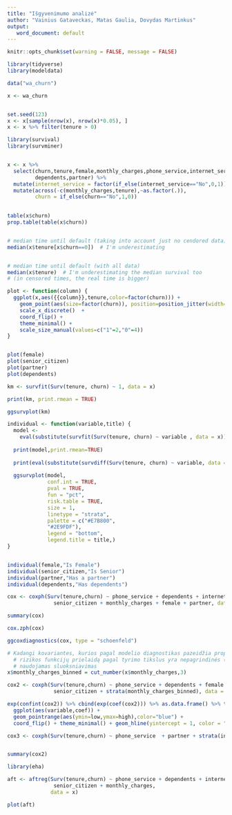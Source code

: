 ```yaml
---
title: "Išgyvenimumo analizė"
author: "Vainius Gataveckas, Matas Gaulia, Dovydas Martinkus"
output:
   word_document: default
---
```



```r
knitr::opts_chunk$set(warning = FALSE, message = FALSE)
```

```r
library(tidyverse)
library(modeldata)

data("wa_churn")

x <- wa_churn


set.seed(123)
x <- x[sample(nrow(x), nrow(x)*0.05), ]
x <- x %>% filter(tenure > 0)
```


```r
library(survival)
library(survminer)


x <- x %>%
  select(churn,tenure,female,monthly_charges,phone_service,internet_service,senior_citizen,
         dependents,partner) %>%
  mutate(internet_service = factor(if_else(internet_service=="No",0,1))) %>%
  mutate(across(-c(monthly_charges,tenure),~as.factor(.)),
         churn = if_else(churn=="No",1,0))
        
```



```r
table(x$churn)
prop.table(table(x$churn))


# median time until default (taking into account just no cendored data)
median(x$tenure[x$churn==0])  # I'm underestimating


# median time until default (with all data)
median(x$tenure)  # I'm underestimating the median survival too 
# (in censored times, the real time is bigger)
```

```r
plot <- function(column) {
  ggplot(x,aes({{column}},tenure,color=factor(churn))) + 
    geom_point(aes(size=factor(churn)), position=position_jitter(width=0.01,height=0.1)) +
    scale_x_discrete()  + 
    coord_flip() +
    theme_minimal() + 
    scale_size_manual(values=c("1"=2,"0"=4))
}


plot(female)
plot(senior_citizen)
plot(partner)
plot(dependents)
```



```r
km <- survfit(Surv(tenure, churn) ~ 1, data = x)

print(km, print.rmean = TRUE)

ggsurvplot(km)
```


```r
individual <- function(variable,title) {
  model <- 
    eval(substitute(survfit(Surv(tenure, churn) ~ variable , data = x)))
  
  print(model,print.rmean=TRUE)
  
  print(eval(substitute(survdiff(Surv(tenure, churn) ~ variable, data = x, rho = 0))))
  
  ggsurvplot(model,
             conf.int = TRUE,
             pval = TRUE,
             fun = "pct",
             risk.table = TRUE,
             size = 1,
             linetype = "strata",
             palette = c("#E7B800",
             "#2E9FDF"),
             legend = "bottom",
             legend.title = title,)
}


individual(female,"Is Female")
individual(senior_citizen,"Is Senior")
individual(partner,"Has a partner")
individual(dependents,"Has dependents")
```




```r
cox <- coxph(Surv(tenure,churn) ~ phone_service + dependents + internet_service + 
               senior_citizen + monthly_charges + female + partner, data = x)

summary(cox)
```


```r
cox.zph(cox)

ggcoxdiagnostics(cox, type = "schoenfeld")
```



```r
# Kadangi kovariantes, kurios pagal modelio diagnostikas pazeidžia proporcingų
  # rizikos funkcijų prielaidą pagal tyrimo tikslus yra nepagrindinės (nuisance)
  # naudojamas sluoksniavimas
x$monthly_charges_binned = cut_number(x$monthly_charges,3)

cox2 <- coxph(Surv(tenure,churn) ~ phone_service + dependents + female + partner + strata(internet_service) + 
               senior_citizen + strata(monthly_charges_binned), data = x)
```




```r
exp(confint(cox2)) %>% cbind(exp(coef(cox2))) %>% as.data.frame() %>% tibble::rownames_to_column() %>% as_tibble() %>% set_names(c("variable","low","high","coef")) %>% 
  ggplot(aes(variable,coef)) + 
  geom_pointrange(aes(ymin=low,ymax=high),color="blue") + 
  coord_flip() + theme_minimal() + geom_hline(yintercept = 1, color = "black",linetype="dashed")
```


```r
cox3 <- coxph(Surv(tenure,churn) ~ phone_service  + partner + strata(internet_service)  + strata(monthly_charges_binned), data = x)


summary(cox2)
```














```r

library(eha)

aft <- aftreg(Surv(tenure,churn) ~ phone_service + dependents + internet_service + female + 
               senior_citizen + monthly_charges,
              data = x)
```





```r
plot(aft)
```




```r
```

